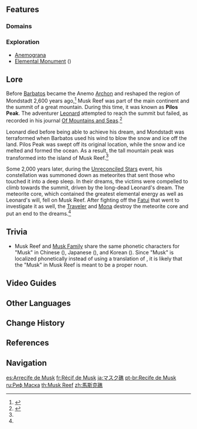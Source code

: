 {{Location Infobox
|image        = Musk Reef.png
|type         = Subarea
|region       = Mondstadt
|area         = Galesong Hill
|entrance     = Cape Oath
}}
{{Location Intro|description=<p>The main feature on the island is the portal to the [[Spiral Abyss]].</p><p>This island can be travelled to via a time tunnel, the bluish-purple portal, found at Cape Oath. Arriving at the island via the [[Time Tunnel]] grants the {{Achievement|Initiating Warp Drive!}}.</p>}}

==Features==
===Domains===
{{Domains by Category Gallery}}

===Exploration===
* [[Anemograna]]
* [[Elemental Monument]] ({{Anemo}})

==Lore==
Before [[Barbatos]] became the Anemo [[Archon]] and reshaped the region of Mondstadt 2,600 years ago,<ref>{{Ref/CS|Venti|3}}</ref> Musk Reef was part of the main continent and the summit of a great mountain. During this time, it was known as '''Pilos Peak'''. The adventurer [[Leonard]] attempted to reach the summit but failed, as recorded in his journal [[Of Mountains and Seas]].<ref name="US4">{{Ref/Quest|Where Ancient Stars Align}}</ref>

Leonard died before being able to achieve his dream, and Mondstadt was terraformed when Barbatos used his wind to blow the snow and ice off the land. Pilos Peak was swept off its original location, while the snow and ice melted and formed the ocean. As a result, the tall mountain peak was transformed into the island of Musk Reef.<ref name="US4" />

Some 2,000 years later, during the [[Unreconciled Stars]] event, his constellation was summoned down as meteorites that sent those who touched it into a deep sleep. In their dreams, the victims were compelled to climb towards the summit, driven by the long-dead Leonard's dream. The meteorite core, which contained the greatest elemental energy as well as Leonard's will, fell on Musk Reef. After fighting off the [[Fatui/Enemies|Fatui]] that went to investigate it as well, the [[Traveler]] and [[Mona]] destroy the meteorite core and put an end to the dreams.<ref name="US4" />

==Trivia==
* Musk Reef and [[Musk Family]] share the same phonetic characters for "Musk" in Chinese ({{zh|s=马斯克|t=馬斯克|rm=Mǎsīkè}}), Japanese ({{ja|マスク|rm=Masuku}}), and Korean ({{ko|머스크|rm=Meoseukeu}}). Since "Musk" is localized phonetically instead of using a translation of {{w|musk}}, it is likely that the "Musk" in Musk Reef is meant to be a proper noun.

==Video Guides==
{{EVT
|video1   = https://youtu.be/wHo0HKtwJyw
|caption1 = Musk Reef Guide
}}

==Other Languages==
{{Other Languages
|en      = Musk Reef
|zhs     = 马斯克礁
|zhs_rm  = Mǎsīkè-jiāo
|zht     = 馬斯克礁
|zht_rm  = Mǎsīkè-jiāo
|zh_tl   = Musk Reef
|ja      = マスク{{Rubi|礁|しょう}}
|ja_rm   = Masuku-shou<ref>[[Map]], Label: Musk Reef (Japanese)</ref>
|ja_tl   = Musk Reef
|ko      = 머스크 {{tt|암초|暗礁}}
|ko_tl   = Musk Reef
|es      = Arrecife de Musk
|es_tl   = Musk Reef
|fr      = Récif de Musk
|fr_tl   = Musk Reef
|ru      = Риф Маска
|ru_tl   = Mask Reef
|th      = Musk Reef
|vi      = Rặng Musk
|vi_tl   = Musk Reef
|de      = Musk-Riff
|de_tl   = Musk Reef
|id      = Musk Reef
|pt      = Recife de Musk
|pt_tl   = Musk Reef
|tr      = Musk Kayalıkları
|tr_tl   = Musk Reefs
|it      = Scoglio di Musk
|it_tl   = Musk Reef
}}

==Change History==
{{Change History|1.0}}

==References==
{{Reflist}}

==Navigation==
{{Area Navbox|Mondstadt}}

[[es:Arrecife de Musk]]
[[fr:Récif de Musk]]
[[ja:マスク礁]]
[[pt-br:Recife de Musk]]
[[ru:Риф Маска]]
[[th:Musk Reef]]
[[zh:馬斯克礁]]